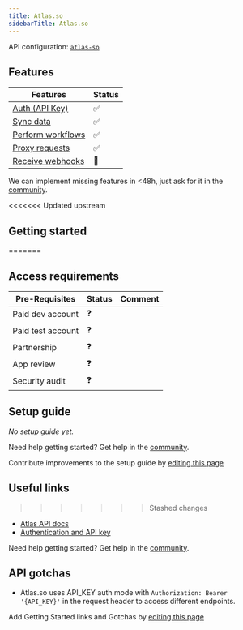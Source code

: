 ```yaml
---
title: Atlas.so
sidebarTitle: Atlas.so
---
```


API configuration: [`atlas-so`](https://nango.dev/providers.yaml)

## Features

| Features | Status |
| - | - |
| [Auth (API Key)](/guides/getting-started/authorize-an-api-from-your-app) | ✅ |
| [Sync data](/guides/getting-started/read-from-an-api) | ✅ |
| [Perform workflows](/guides/getting-started/write-to-an-api) | ✅ |
| [Proxy requests](/guides/proxy-requests-to-an-api) | ✅ |
| [Receive webhooks](/guides/receive-webhooks-from-an-api) | 🚫 |

<Tip>We can implement missing features in &lt;48h, just ask for it in the [community](https://nango.dev/slack).</Tip>

<<<<<<< Updated upstream
## Getting started
=======
## Access requirements
| Pre-Requisites | Status | Comment|
| - | - | - |
| Paid dev account | ❓ |  |
| Paid test account | ❓ |  |
| Partnership | ❓ | |
| App review | ❓ |  |
| Security audit | ❓ | |

## Setup guide

_No setup guide yet._

<Tip>Need help getting started? Get help in the [community](https://nango.dev/slack).</Tip>

<Note>Contribute improvements to the setup guide by [editing this page](https://github.com/nangohq/nango/tree/master/docs-v2/integrations/all/atlas-so.mdx)</Note>

## Useful links
>>>>>>> Stashed changes

-   [Atlas API docs](https://developers.atlas.so/reference/getting-started-with-your-api)
-   [Authentication and API key](https://developers.atlas.so/reference/getting-started-with-your-api)

<Tip>Need help getting started? Get help in the [community](https://nango.dev/slack).</Tip>

## API gotchas

- Atlas.so uses API_KEY auth mode with `Authorization: Bearer '{API_KEY}'` in the request header to access different endpoints.

<Note>Add Getting Started links and Gotchas by [editing this page](https://github.com/nangohq/nango/tree/master/docs-v2/integrations/all/atlas-so.mdx)</Note>
